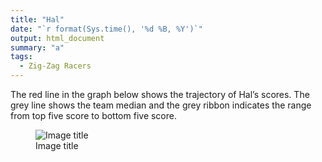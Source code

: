 ```yaml
---
title: "Hal"
date: "`r format(Sys.time(), '%d %B, %Y')`"
output: html_document
summary: "a"
tags:
  - Zig-Zag Racers
---
```


The red line in the graph below shows the trajectory of Hal's scores. The grey line shows the team median and the grey ribbon indicates the range from top five score to bottom five score.

![Image title](Hal.jpg)
